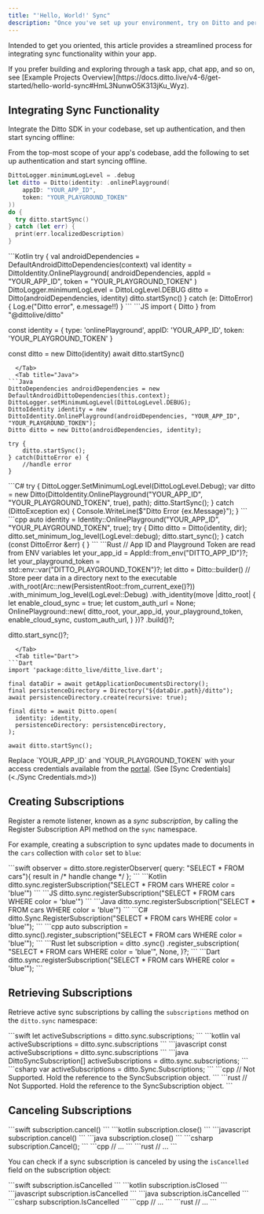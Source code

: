 ---
title: "'Hello, World!' Sync"
description: "Once you've set up your environment, try on Ditto and perform your first peer‑to‑peer sync."
---

Intended to get you oriented, this article provides a streamlined process for integrating sync functionality within your app.

<Info>
If you prefer building and exploring through a task app, chat app, and so on, see [Example Projects Overview](https://docs.ditto.live/v4-6/get-started/hello-world-sync#HmL3NunwO5K313jKu_Wyz).
</Info>

## Integrating Sync Functionality

Integrate the Ditto SDK in your codebase, set up authentication, and then start syncing offline:

<Steps>
  <Step>
  From the top-most scope of your app's codebase, add the following to set up authentication and start syncing offline.
<Tabs>
  <Tab title="Swift">

```swift
DittoLogger.minimumLogLevel = .debug
let ditto = Ditto(identity: .onlinePlayground(
    appID: "YOUR_APP_ID",
    token: "YOUR_PLAYGROUND_TOKEN"
))
do {
  try ditto.startSync()
} catch (let err) {
  print(err.localizedDescription)
}
```
  </Tab>
  <Tab title="Kotlin">
```Kotlin
try {
    val androidDependencies = DefaultAndroidDittoDependencies(context)
    val identity = DittoIdentity.OnlinePlayground(
        androidDependencies,
        appId = "YOUR_APP_ID",
        token = "YOUR_PLAYGROUND_TOKEN"
    )
    DittoLogger.minimumLogLevel = DittoLogLevel.DEBUG
    ditto = Ditto(androidDependencies, identity)
    ditto.startSync()
} catch (e: DittoError) {
    Log.e("Ditto error", e.message!!)
}
```
  </Tab>
  <Tab title="JS">
```JS
import { Ditto } from "@dittolive/ditto"

const identity = {
  type: 'onlinePlayground',
  appID: 'YOUR_APP_ID',
  token: 'YOUR_PLAYGROUND_TOKEN'
}

const ditto = new Ditto(identity)
await ditto.startSync()
```
  </Tab>
  <Tab title="Java">
```Java
DittoDependencies androidDependencies = new DefaultAndroidDittoDependencies(this.context);
DittoLogger.setMinimumLogLevel(DittoLogLevel.DEBUG);
DittoIdentity identity = new DittoIdentity.OnlinePlayground(androidDependencies, "YOUR_APP_ID", "YOUR_PLAYGROUND_TOKEN");
Ditto ditto = new Ditto(androidDependencies, identity);

try {
    ditto.startSync();
} catch(DittoError e) {
    //handle error
}
```
  </Tab>
  <Tab title="C#">
```C#
try
{
    DittoLogger.SetMinimumLogLevel(DittoLogLevel.Debug);
    var ditto = new Ditto(DittoIdentity.OnlinePlayground("YOUR_APP_ID", "YOUR_PLAYGROUND_TOKEN", true), path);
    ditto.StartSync();
}
catch (DittoException ex)
{
    Console.WriteLine($"Ditto Error {ex.Message}");
}
```
  </Tab>
  <Tab title="C++">
```cpp
auto identity =
    Identity::OnlinePlayground("YOUR_APP_ID",
                               "YOUR_PLAYGROUND_TOKEN", true);
try {
  Ditto ditto = Ditto(identity, dir);
  ditto.set_minimum_log_level(LogLevel::debug);
  ditto.start_sync();
} catch (const DittoError &err) {
}
```
  </Tab>
  <Tab title="Rust">
```Rust
// App ID and Playground Token are read from ENV variables
let your_app_id = AppId::from_env("DITTO_APP_ID")?;
let your_playground_token = std::env::var("DITTO_PLAYGROUND_TOKEN")?;
let ditto = Ditto::builder()
    // Store peer data in a directory next to the executable
    .with_root(Arc::new(PersistentRoot::from_current_exe()?))
    .with_minimum_log_level(LogLevel::Debug)
    .with_identity(move |ditto_root| {
        let enable_cloud_sync = true;
        let custom_auth_url = None;
        OnlinePlayground::new(
            ditto_root,
            your_app_id,
            your_playground_token,
            enable_cloud_sync,
            custom_auth_url,
        )
    })?
    .build()?;

ditto.start_sync()?;
```
  </Tab>
  <Tab title="Dart">
```Dart
import 'package:ditto_live/ditto_live.dart';

final dataDir = await getApplicationDocumentsDirectory();
final persistenceDirectory = Directory("${dataDir.path}/ditto");
await persistenceDirectory.create(recursive: true);

final ditto = await Ditto.open(
  identity: identity,
  persistenceDirectory: persistenceDirectory,
);

await ditto.startSync();
```
  </Tab>
</Tabs>
  </Step>
  <Step>
Replace `YOUR_APP_ID` and `YOUR_PLAYGROUND_TOKEN` with your access credentials available from the <a href="https://portal.ditto.live/?_gl=1*gbyc26*_ga*MjAxODM3ODUyMi4xNzE4NjUzNzYz*_ga_D8PMW3CCL2*MTcxODcyNjU1MS41LjEuMTcxODcyNjkzMi42MC4wLjA." target="_blank">portal</a>. (See [Sync Credentials](<./Sync Credentials.md>))
  </Step>
</Steps>


## Creating Subscriptions

Register a remote listener, known as a *sync subscription*, by calling the Register Subscription API method on the `sync` namespace.

For example, creating a subscription to sync updates made to documents in the `cars` collection with `color` set to `blue`:

<Tabs>
  <Tab title="Swift">
```swift
observer = ditto.store.registerObserver(
  query: "SELECT * FROM cars"){ result in /* handle change */ };
```
  </Tab>
  <Tab title="Kotlin">
```Kotlin
ditto.sync.registerSubscription("SELECT * FROM cars WHERE color = 'blue'")
```
  </Tab>
  <Tab title="JS">
```JS
ditto.sync.registerSubscription("SELECT * FROM cars WHERE color = 'blue'")
```
  </Tab>
  <Tab title="Java">
```Java
ditto.sync.registerSubscription("SELECT * FROM cars WHERE color = 'blue'")
```
  </Tab>
  <Tab title="C#">
```C#
ditto.Sync.RegisterSubscription("SELECT * FROM cars WHERE color = 'blue'");
```
  </Tab>
  <Tab title="C++">
```cpp
auto subscription =
  ditto.sync().register_subscription("SELECT * FROM cars WHERE color = 'blue'");
```
  </Tab>
  <Tab title="Rust">
```Rust
let subscription = ditto
    .sync()
    .register_subscription(
        "SELECT * FROM cars WHERE color = 'blue'",
        None,
    )?;
```
  </Tab>
  <Tab title="Dart">
```Dart
ditto.sync.registerSubscription("SELECT * FROM cars WHERE color = 'blue'");
```
  </Tab>
</Tabs>

## Retrieving Subscriptions

Retrieve active sync subscriptions by calling the `subscriptions` method on the `ditto.sync` namespace:

<Tabs>
  <Tab title="Swift">
    ```swift
    let activeSubscriptions = ditto.sync.subscriptions;
    ```
  </Tab>
  <Tab title="Kotlin">
    ```kotlin
    val activeSubscriptions = ditto.sync.subscriptions
    ```
  </Tab>
  <Tab title="JS">
    ```javascript
    const activeSubscriptions = ditto.sync.subscriptions
    ```
  </Tab>
  <Tab title="Java">
    ```java
    DittoSyncSubscription[] activeSubscriptions = ditto.sync.subscriptions;
    ```
  </Tab>
  <Tab title="C#">
    ```csharp
    var activeSubscriptions = ditto.Sync.Subscriptions;
    ```
  </Tab>
  <Tab title="C++">
    ```cpp
    // Not Supported. Hold the reference to the SyncSubscription object.
    ```
  </Tab>
  <Tab title="Rust">
    ```rust
    // Not Supported. Hold the reference to the SyncSubscription object.
    ```
  </Tab>
</Tabs>


## Canceling Subscriptions

<CardGroup>
  <Card title="Swift">
    ```swift
    subscription.cancel()
    ```
  </Card>
  <Card title="Kotlin">
    ```kotlin
    subscription.close()
    ```
  </Card>
  <Card title="JS">
    ```javascript
    subscription.cancel()
    ```
  </Card>
  <Card title="Java">
    ```java
    subscription.close()
    ```
  </Card>
  <Card title="C#">
    ```csharp
    subscription.Cancel();
    ```
  </Card>
  <Card title="C++">
    ```cpp
    // ...
    ```
  </Card>
  <Card title="Rust">
    ```rust
    // ...
    ```
  </Card>
</CardGroup>


You can check if a sync subscription is canceled by using the `isCancelled` field on the subscription object:


<CardGroup>
  <Card title="Swift">
    ```swift
    subscription.isCancelled
    ```
  </Card>
  <Card title="Kotlin">
    ```kotlin
    subscription.isClosed
    ```
  </Card>
  <Card title="JS">
    ```javascript
    subscription.isCancelled
    ```
  </Card>
  <Card title="Java">
    ```java
    subscription.isCancelled
    ```
  </Card>
  <Card title="C#">
    ```csharp
    subscription.IsCancelled
    ```
  </Card>
  <Card title="C++">
    ```cpp
    // ...
    ```
  </Card>
  <Card title="Rust">
    ```rust
    // ...
    ```
  </Card>
</CardGroup>




